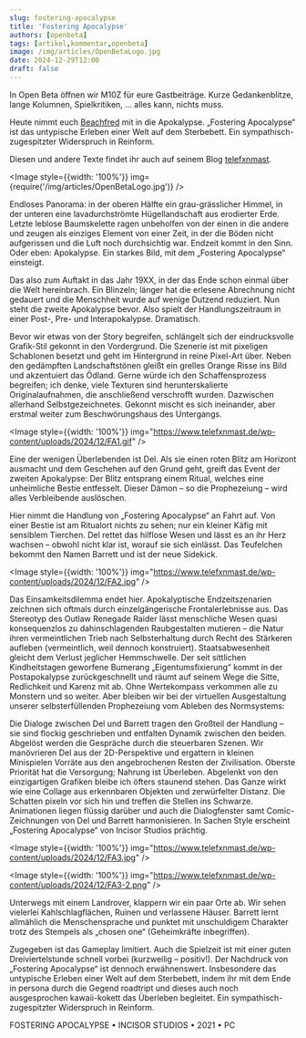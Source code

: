 ```yaml
---
slug: fostering-apocalypse
title: 'Fostering Apocalypse'
authors: [openbeta]
tags: [artikel,kommentar,openbeta]
image: /img/articles/OpenBetaLogo.jpg
date: 2024-12-29T12:00
draft: false
---
```




In Open Beta öffnen wir M10Z für eure Gastbeiträge. Kurze Gedankenblitze, lange Kolumnen, Spielkritiken, … alles kann, nichts muss.

Heute nimmt euch [Beachfred](https://www.telefxnmast.de) mit in die Apokalypse. „Fostering Apocalypse“ ist das untypische Erleben einer Welt auf dem Sterbebett. Ein sympathisch-zugespitzter Widerspruch in Reinform.

Diesen und andere Texte findet ihr auch auf seinem Blog [telefxnmast](https://www.telefxnmast.de).

<Image style={{width: '100%'}} img={require('/img/articles/OpenBetaLogo.jpg')} />

<!--truncate-->

Endloses Panorama: in der oberen Hälfte ein grau-grässlicher Himmel, in der unteren eine lavadurchströmte Hügellandschaft aus erodierter Erde. Letzte leblose Baumskelette ragen unbeholfen von der einen in die andere und zeugen als einziges Element von einer Zeit, in der die Böden nicht aufgerissen und die Luft noch durchsichtig war. Endzeit kommt in den Sinn. Oder eben: Apokalypse. Ein starkes Bild, mit dem „Fostering Apocalypse“ einsteigt.

Das also zum Auftakt in das Jahr 19XX, in der das Ende schon einmal über die Welt hereinbrach. Ein Blinzeln; länger hat die erlesene Abrechnung nicht gedauert und die Menschheit wurde auf wenige Dutzend reduziert. Nun steht die zweite Apokalypse bevor. Also spielt der Handlungszeitraum in einer Post-, Pre- und Interapokalypse. Dramatisch.

Bevor wir etwas von der Story begreifen, schlängelt sich der eindrucksvolle Grafik-Stil gekonnt in den Vordergrund. Die Szenerie ist mit pixeligen Schablonen besetzt und geht im Hintergrund in reine Pixel-Art über. Neben den gedämpften Landschaftstönen gleißt ein grelles Orange Risse ins Bild und akzentuiert das Ödland. Gerne würde ich den Schaffensprozess begreifen; ich denke, viele Texturen sind herunterskalierte Originalaufnahmen, die anschließend verschrofft wurden. Dazwischen allerhand Selbstgezeichnetes. Gekonnt mischt es sich ineinander, aber erstmal weiter zum Beschwörungshaus des Untergangs.

<Image style={{width: '100%'}} img="https://www.telefxnmast.de/wp-content/uploads/2024/12/FA1.gif" />

Eine der wenigen Überlebenden ist Del. Als sie einen roten Blitz am Horizont ausmacht und dem Geschehen auf den Grund geht, greift das Event der zweiten Apokalypse: Der Blitz entsprang einem Ritual, welches eine unheimliche Bestie entfesselt. Dieser Dämon – so die Prophezeiung – wird alles Verbleibende auslöschen.

Hier nimmt die Handlung von „Fostering Apocalypse“ an Fahrt auf. Von einer Bestie ist am Ritualort nichts zu sehen; nur ein kleiner Käfig mit sensiblem Tierchen. Del rettet das hilflose Wesen und lässt es an ihr Herz wachsen – obwohl nicht klar ist, worauf sie sich einlässt. Das Teufelchen bekommt den Namen Barrett und ist der neue Sidekick.

<Image style={{width: '100%'}} img="https://www.telefxnmast.de/wp-content/uploads/2024/12/FA2.jpg" />

Das Einsamkeitsdilemma endet hier. Apokalyptische Endzeitszenarien zeichnen sich oftmals durch einzelgängerische Frontalerlebnisse aus. Das Stereotyp des Outlaw Renegade Raider lässt menschliche Wesen quasi konsequenzlos zu dahinschlagenden Raubgestalten mutieren – die Natur ihren vermeintlichen Trieb nach Selbsterhaltung durch Recht des Stärkeren aufleben (vermeintlich, weil dennoch konstruiert). Staatsabwesenheit gleicht dem Verlust jeglicher Hemmschwelle. Der seit sittlichen Kindheitstagen geworfene Bumerang „Eigentumsfixierung“ kommt in der Postapokalypse zurückgeschnellt und räumt auf seinem Wege die Sitte, Redlichkeit und Karenz mit ab. Ohne Wertekompass verkommen alle zu Monstern und so weiter. Aber bleiben wir bei der virtuellen Ausgestaltung unserer selbsterfüllenden Prophezeiung vom Ableben des Normsystems:

Die Dialoge zwischen Del und Barrett tragen den Großteil der Handlung – sie sind flockig geschrieben und entfalten Dynamik zwischen den beiden. Abgelöst werden die Gespräche durch die steuerbaren Szenen. Wir manövrieren Del aus der 2D-Perspektive und ergattern in kleinen Minispielen Vorräte aus den angebrochenen Resten der Zivilisation. Oberste Priorität hat die Versorgung; Nahrung ist Überleben. Abgelenkt von den einzigartigen Grafiken bleibe ich öfters staunend stehen. Das Ganze wirkt wie eine Collage aus erkennbaren Objekten und zerwürfelter Distanz. Die Schatten pixeln vor sich hin und treffen die Stellen ins Schwarze. Animationen liegen flüssig darüber und auch die Dialogfenster samt Comic-Zeichnungen von Del und Barrett harmonisieren. In Sachen Style erscheint „Fostering Apocalypse“ von Incisor Studios prächtig.

<Image style={{width: '100%'}} img="https://www.telefxnmast.de/wp-content/uploads/2024/12/FA3.jpg" />

<Image style={{width: '100%'}} img="https://www.telefxnmast.de/wp-content/uploads/2024/12/FA3-2.png" />

Unterwegs mit einem Landrover, klappern wir ein paar Orte ab. Wir sehen vielerlei Kahlschlagflächen, Ruinen und verlassene Häuser. Barrett lernt allmählich die Menschensprache und punktet mit unschuldigem Charakter trotz des Stempels als „chosen one“ (Geheimkräfte inbegriffen).

Zugegeben ist das Gameplay limitiert. Auch die Spielzeit ist mit einer guten Dreiviertelstunde schnell vorbei (kurzweilig – positiv!). Der Nachdruck von „Fostering Apocalypse“ ist dennoch erwähnenswert. Insbesondere das untypische Erleben einer Welt auf dem Sterbebett, indem ihr mit dem Ende in persona durch die Gegend roadtript und dieses auch noch ausgesprochen kawaii-kokett das Überleben begleitet. Ein sympathisch-zugespitzter Widerspruch in Reinform.

<div className="center" style={{display: 'flex', justifyContent: 'center'}}>
    <Image style={{display: 'block'}} img="https://www.telefxnmast.de/wp-content/uploads/2024/12/FA5.gif" />
</div>

<div style={{textAlign: 'center'}}>
    FOSTERING APOCALYPSE • INCISOR STUDIOS • 2021 • PC
</div>
